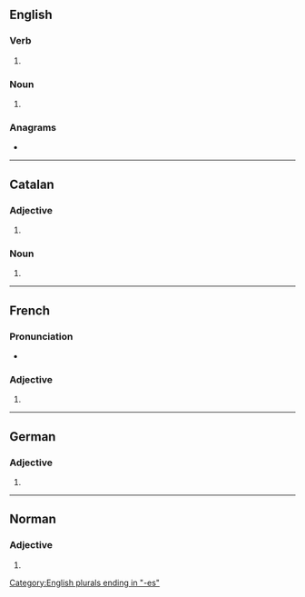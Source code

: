 {{also|Grosses|großes|Großes}}
==English==

===Verb===
{{head|en|verb form}}

# {{en-third-person singular of|gross}}

===Noun===
{{head|en|noun plural form}}

# {{plural of|gross|lang=en}}

===Anagrams===
* {{anagrams|en|a=egorsss|Gossers}}

[[Category:English plurals ending in "-es"]]

----

==Catalan==

===Adjective===
{{head|ca|adjective form}}

# {{feminine plural of|gros|lang=ca}}

===Noun===
{{head|ca|noun form}}

# {{plural of|grossa|lang=ca}}

----

==French==

===Pronunciation===
* {{fr-IPA|grôsse}}

===Adjective===
{{head|fr|adjective form}}

# {{feminine plural of|gros|lang=fr}}

----

==German==

===Adjective===
{{head|de|adjective form}}

# {{inflection of|de|gross||str//mix|nom//acc|n|s}}

----

==Norman==

===Adjective===
{{nrf-adj-form}}

# {{feminine plural of|gros|lang=nrf}}